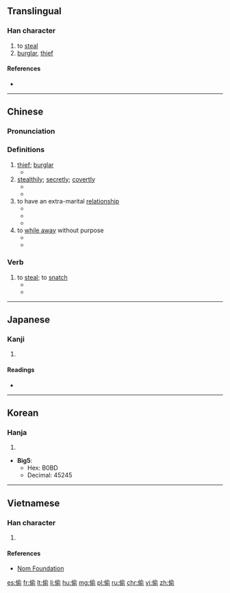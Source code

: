{{also|偸}}
==Translingual==

===Han character===
{{Han char|rn=9|rad=人|as=09|sn=11|four=2822<sub>1</sub>|canj=人人一弓 (OOMN)|ids=⿰[[亻]][[俞]]}}

# to [[steal]]
# [[burglar]], [[thief]]

====References====
* {{Han ref|kx=0112.030|dj=0239.020|hdz=10193.020|uh=5077|ud=20599}}

----
==Chinese==
{{zh-forms}}

===Pronunciation===
{{zh-pron
|m=tōu
|c=tau1
|cat=v
}}

===Definitions===
{{zh-hanzi}}

# [[thief]]; [[burglar]]
#* {{zh-l|小偷|thief}}
#  [[stealthily]]; [[secretly]]; [[covertly]]
#* {{zh-l|偷看|to peek, to peep}}
#* {{zh-l|偷听|to eavedrop}}
# to have an extra-marital [[relationship]]
#* {{zh-l|偷情|adultery}}
#* {{zh-l|偷腥|to have an affair}}
#* {{zh-l|偷汉/偷漢|to take a lover}}
# to [[while away]] without purpose
#* {{zh-l|偷懒/偷懶|to be lazy}}
#* {{zh-l|偷生|to live without purpose}}

===Verb===
{{zh-verb}}

# to [[steal]]; to [[snatch]]
#* {{zh-usex|我們 的 錢 被 '''偷''' 了。|We had our money '''stolen'''.|link=y}}  
#* {{zh-usex|扒手 '''偷''' 了 她 的 皮 夹子 跑 了。|The pickpocket '''pinched''' her purse and ran away.|link=y}}  
----

==Japanese==

===Kanji===
{{ja-kanji|grade=|rs=人09}}

# {{defn|lang=ja|sort=人09}}

====Readings====
* {{ja-readings|on=[[ちゅう]] (chū), [[とう]] (tō)|kun=[[ぬすむ]] (nusumu)}}

----

==Korean==

===Hanja===
{{ko-hanja|hangeul=투|rv=tu|mr=t'u}}

# {{defn|lang=ko|sort=人09}}

* '''Big5''':
** Hex: B0BD
** Decimal: 45245

----
==Vietnamese==

===Han character===
{{vi-hantu|[[thầu]], [[du]], [[thâu]]|rs=人09}}

# {{defn|lang=vi|sort=人09}}

====References====
*[http://nomfoundation.org/common/nom_details.php?codepoint=5077 Nom Foundation]

[[es:偷]]
[[fr:偷]]
[[lt:偷]]
[[li:偷]]
[[hu:偷]]
[[mg:偷]]
[[pl:偷]]
[[ru:偷]]
[[chr:偷]]
[[vi:偷]]
[[zh:偷]]